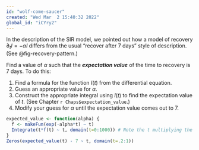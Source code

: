```yaml
---
id: "wolf-come-saucer"
created: "Wed Mar  2 15:40:32 2022"
global_id: "iCYry2" 
---
```


In the description of the  SIR model, we pointed out how a model of recovery $\partial_t I = -\alpha I$ differs from the usual "recover after 7 days" style of description. (See @fig-recovery-pattern.)

Find a value of $\alpha$ such that the ***expectation value*** of the time to recovery is 7 days. To do this:

1. Find a formula for the function $I(t)$ from the differential equation.
2. Guess an appropriate value for $\alpha$.
3. Construct the appropriate integral using $I(t)$ to find the expectation value of $t$. (See Chapter `r Chaps$expectation_value`.)
4. Modify your guess for $\alpha$ until the expectation value comes out to 7.

```r
expected_value <- function(alpha) {
  f <- makeFun(exp(-alpha*t) ~ t)
  Integrate(t*f(t) ~ t, domain(t=0:1000)) # Note the t multiplying the function
}
Zeros(expected_value(t) - 7 ~ t, domain(t=.2:1))
```
